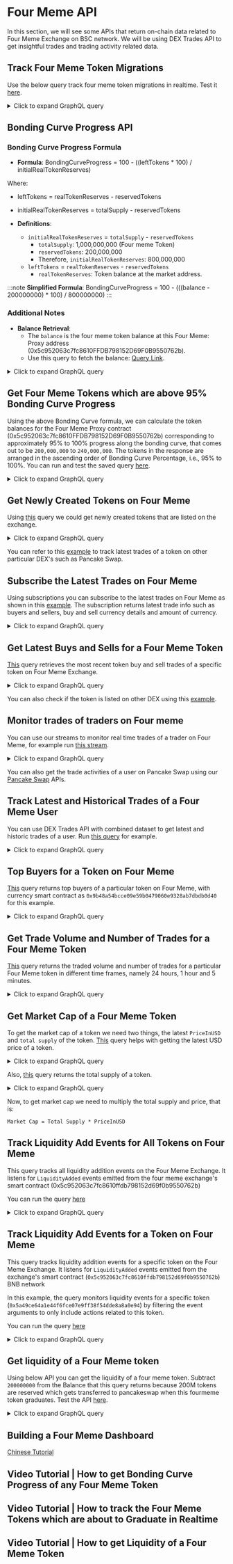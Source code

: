 
# Four Meme API

In this section, we will see some APIs that return on-chain data related to Four Meme Exchange on BSC network. We will be using DEX Trades API to get insightful trades and trading activity related data.

<head>
<meta name="title" content="Four Meme API - Real-time Meme Token Trading Data on BSC"/>

<meta
  name="description"
  content="Access Four Meme trading data on BNB Chain. Track memecoin creation, buys, sells, bonding curve progress, token stats, and more using Bitquery APIs."
/>

<meta
  name="keywords"
  content="Four Meme API, Four Meme trading data, memecoin BSC API, Bitquery Four Meme, meme token analytics, Four Meme bonding curve"
/>

<meta name="robots" content="index, follow" />
<meta http-equiv="Content-Type" content="text/html; charset=utf-8" />
<meta name="language" content="English" />

<!-- Open Graph / Facebook -->

<meta property="og:type" content="website" />

<meta
  property="og:title"
  content="Four Meme API - Real-time Meme Token Trading Data on BSC"
/>

<meta
  property="og:description"
  content="Access Four Meme trading data on BNB Chain. Track memecoin creation, buys, sells, bonding curve progress, token stats, and more using Bitquery APIs."
/>

<!-- Twitter -->

<meta property="twitter:card" content="summary_large_image" />

<meta
  property="twitter:title"
  content="Four Meme API - Real-time Meme Token Trading Data on BSC"
/>

<meta property="twitter:description" content="Access Four Meme trading data on BNB Chain. Track memecoin creation, buys, sells, bonding curve progress, token stats, and more using Bitquery APIs." />
</head>

## Track Four Meme Token Migrations

Use the below query track four meme token migrations in realtime. Test it [here](https://ide.bitquery.io/four-meme-migration-to-pancakeswap).

<details>
  <summary>Click to expand GraphQL query</summary>

```graphql
subscription {
  EVM(network: bsc) {
    Events(
      where: {
        Log: { Signature: { Name: { in: ["PairCreated", "PoolCreated"] } } }
        Transaction: {
          To: { is: "0x5c952063c7fc8610ffdb798152d69f0b9550762b" }
        }
      }
    ) {
      Arguments {
        Name
        Value {
          ... on EVM_ABI_Address_Value_Arg {
            address
          }
        }
      }
      Transaction {
        Hash
      }
    }
  }
}
```

</details>

## Bonding Curve Progress API

### Bonding Curve Progress Formula

- **Formula**:
  BondingCurveProgress = 100 - ((leftTokens \* 100) / initialRealTokenReserves)

Where:

- leftTokens = realTokenReserves - reservedTokens
- initialRealTokenReserves = totalSupply - reservedTokens

- **Definitions**:
  - `initialRealTokenReserves` = `totalSupply` - `reservedTokens`
    - `totalSupply`: 1,000,000,000 (Four meme Token)
    - `reservedTokens`: 200,000,000
    - Therefore, `initialRealTokenReserves`: 800,000,000
  - `leftTokens` = `realTokenReserves` - `reservedTokens`
    - `realTokenReserves`: Token balance at the market address.

:::note
**Simplified Formula**:
BondingCurveProgress = 100 - (((balance - 200000000) \* 100) / 800000000)
:::

### Additional Notes

- **Balance Retrieval**:
  - The `balance` is the four meme token balance at this Four Meme: Proxy address (0x5c952063c7fc8610FFDB798152D69F0B9550762b).
  - Use this query to fetch the balance: [Query Link](https://ide.bitquery.io/Get-balance-of-an-address-for-a-specified-currency).

<details>
  <summary>Click to expand GraphQL query</summary>

```graphql
query MyQuery {
  EVM(dataset: combined, network: bsc) {
    BalanceUpdates(
      where: {
        BalanceUpdate: {
          Address: { is: "0x5c952063c7fc8610FFDB798152D69F0B9550762b" }
        }
        Currency: {
          SmartContract: { is: "0x366f446d2583fa4e703aa24721c820d5e5424444" }
        }
      }
      orderBy: { descendingByField: "balance" }
    ) {
      Currency {
        Name
      }
      balance: sum(of: BalanceUpdate_Amount)
      BalanceUpdate {
        Address
      }
    }
  }
}
```

</details>

## Get Four Meme Tokens which are above 95% Bonding Curve Progress

Using the above Bonding Curve formula, we can calculate the token balances for the Four Meme Proxy contract (0x5c952063c7fc8610FFDB798152D69F0B9550762b) corresponding to approximately 95% to 100% progress along the bonding curve, that comes out to be `200,000,000` to `240,000,000`. The tokens in the response are arranged in the ascending order of Bonding Curve Percentage, i.e., 95% to 100%. You can run and test the saved query [here](https://ide.bitquery.io/Four-Meme-Tokens-between-95-and-100-bonding-curve-progress).

<details>
  <summary>Click to expand GraphQL query</summary>

```graphql
query MyQuery {
  EVM(dataset: combined, network: bsc) {
    BalanceUpdates(
      limit: { count: 10 }
      where: {
        BalanceUpdate: {
          Address: { is: "0x5c952063c7fc8610FFDB798152D69F0B9550762b" }
        }
      }
      orderBy: { descendingByField: "balance" }
    ) {
      Currency {
        SmartContract
        Name
      }
      balance: sum(
        of: BalanceUpdate_Amount
        selectWhere: { ge: "200000000", le: "240000000" }
      )
      BalanceUpdate {
        Address
      }
    }
  }
}
```

</details>

## Get Newly Created Tokens on Four Meme

Using [this](https://ide.bitquery.io/FourMeme--Newly-Created-Token-by-Tracking-Transfer#) query we could get newly created tokens that are listed on the exchange.

<details>
  <summary>Click to expand GraphQL query</summary>

```graphql
{
  EVM(dataset: combined, network: bsc) {
    Transfers(
      orderBy: { descending: Block_Time }
      limit: { count: 10 }
      where: {
        Transaction: {
          To: { is: "0x5c952063c7fc8610ffdb798152d69f0b9550762b" }
        }
        Transfer: {
          Sender: { is: "0x0000000000000000000000000000000000000000" }
        }
      }
    ) {
      Transfer {
        Amount
        AmountInUSD
        Currency {
          Name
          Symbol
          SmartContract
          Decimals
        }
        Id
        Index
        Success
        Type
        URI
        Sender
        Receiver
      }
      Call {
        From
        Value
        To
        Signature {
          Name
          Signature
        }
      }
      Log {
        SmartContract
        Signature {
          Name
        }
      }
      TransactionStatus {
        Success
      }
      Transaction {
        Hash
        From
        To
      }
      Block {
        Time
        Number
      }
    }
  }
}
```

</details>

You can refer to this [example](./bsc-dextrades.mdx/#get-latest-trades-on-a-specific-dex) to track latest trades of a token on other particular DEX's such as Pancake Swap.

## Subscribe the Latest Trades on Four Meme

Using subscriptions you can subscribe to the latest trades on Four Meme as shown in this [example](https://ide.bitquery.io/Latest-trades-on-fourmeme). The subscription returns latest trade info such as buyers and sellers, buy and sell currency details and amount of currency.

<details>
  <summary>Click to expand GraphQL query</summary>

```graphql
subscription {
  EVM(network: bsc) {
    DEXTrades(
      where: { Trade: { Dex: { ProtocolName: { is: "fourmeme_v1" } } } }
    ) {
      Trade {
        Buy {
          Buyer
          Currency {
            Name
            Symbol
            SmartContract
          }
          Amount
        }
        Sell {
          Seller
          Currency {
            Name
            Symbol
            SmartContract
          }
          Amount
        }
      }
      Transaction {
        Hash
      }
    }
  }
}
```

</details>

## Get Latest Buys and Sells for a Four Meme Token

[This](https://ide.bitquery.io/Latest-buys-and-sells-for-a-four-meme-coin_1) query retrieves the most recent token buy and sell trades of a specific token on Four Meme Exchange.

<details>
  <summary>Click to expand GraphQL query</summary>

```graphql
query MyQuery($currency: String) {
  EVM(network: bsc, dataset: combined) {
    buys: DEXTrades(
      where: {
        Trade: {
          Buy: { Currency: { SmartContract: { is: $currency } } }
          Success: true
          Dex: { ProtocolName: { is: "fourmeme_v1" } }
        }
      }
      orderBy: { descending: Block_Time }
    ) {
      Block {
        Time
      }
      Trade {
        Buy {
          Amount
          Buyer
          Price
          PriceInUSD
          Seller
        }
        Sell {
          Currency {
            Name
            Symbol
            SmartContract
          }
        }
      }
    }
    sells: DEXTrades(
      where: {
        Trade: {
          Sell: { Currency: { SmartContract: { is: $currency } } }
          Success: true
          Dex: { ProtocolName: { is: "fourmeme_v1" } }
        }
      }
      orderBy: { descending: Block_Time }
    ) {
      Block {
        Time
      }
      Trade {
        Buy {
          Currency {
            Name
            Symbol
            SmartContract
          }
        }
        Sell {
          Amount
          Buyer
          Price
          PriceInUSD
          Seller
        }
      }
    }
  }
}
```

```json
{
  "currency": "0x9b48a54bcce09e59b0479060e9328ab7dbdb0d40"
}
```

</details>

You can also check if the token is listed on other DEX using this [example](./bsc-dextrades.mdx/#get-all-dexs-where-a-specific-token-is-listed).

## Monitor trades of traders on Four meme

You can use our streams to monitor real time trades of a trader on Four Meme, for example run [this stream](https://ide.bitquery.io/monitor-trades-of-a-trader-on-four-meme).

<details>
  <summary>Click to expand GraphQL query</summary>

```graphql
subscription {
  EVM(network: bsc) {
    DEXTrades(
      where: {
        Trade: { Dex: { ProtocolName: { is: "fourmeme_v1" } }, Success: true }
        Transaction: {
          From: { is: "0x7db00d1f5b8855d40827f34bb17f95d31990306e" }
        }
      }
    ) {
      Trade {
        Buy {
          Buyer
          Currency {
            Name
            Symbol
            SmartContract
          }
          Amount
          Price
          PriceInUSD
        }
        Sell {
          Seller
          Currency {
            Name
            Symbol
            SmartContract
          }
          Amount
        }
      }
      Transaction {
        Hash
      }
    }
  }
}
```

</details>

You can also get the trade activities of a user on Pancake Swap using our [Pancake Swap](./pancake-swap-api.md) APIs.

## Track Latest and Historical Trades of a Four Meme User

You can use DEX Trades API with combined dataset to get latest and historic trades of a user. Run [this query](https://ide.bitquery.io/Get-all-trades-of-a-trader-on-four-meme) for example.

<details>
  <summary>Click to expand GraphQL query</summary>

```graphql
query MyQuery($address: String) {
  EVM(dataset: combined, network: bsc) {
    DEXTrades(
      where: {
        Trade: { Dex: { ProtocolName: { is: "fourmeme_v1" } }, Success: true }
        Transaction: { From: { is: $address } }
      }
      orderBy: { descending: Block_Time }
    ) {
      Block {
        Time
      }
      Trade {
        Buy {
          Buyer
          Currency {
            Name
            Symbol
            SmartContract
          }
          Amount
          Price
          PriceInUSD
        }
        Sell {
          Seller
          Currency {
            Name
            Symbol
            SmartContract
          }
          Amount
        }
      }
      Transaction {
        Hash
      }
    }
  }
}
```

```json
{
  "address": "0x7db00d1f5b8855d40827f34bb17f95d31990306e"
}
```

</details>

## Top Buyers for a Token on Four Meme

[This](https://ide.bitquery.io/Top-buyers-of-a-four-meme-token) query returns top buyers of a particular token on Four Meme, with currency smart contract as `0x9b48a54bcce09e59b0479060e9328ab7dbdb0d40` for this example.

<details>
  <summary>Click to expand GraphQL query</summary>

```graphql
query MyQuery($currency: String) {
  EVM(network: bsc, dataset: combined) {
    DEXTrades(
      where: {
        Trade: {
          Buy: { Currency: { SmartContract: { is: $currency } } }
          Success: true
          Dex: { ProtocolName: { is: "fourmeme_v1" } }
        }
      }
      limit: { count: 100 }
    ) {
      Trade {
        Buy {
          Buyer
        }
      }
      trades: count
      bought: sum(of: Trade_Buy_Amount)
    }
  }
}
```

```json
{
  "currency": "0x9b48a54bcce09e59b0479060e9328ab7dbdb0d40"
}
```

</details>

## Get Trade Volume and Number of Trades for a Four Meme Token

[This](https://ide.bitquery.io/volume-and-trades-for-a-token-in-different-time-frames_1) query returns the traded volume and number of trades for a particular Four Meme token in different time frames, namely 24 hours, 1 hour and 5 minutes.

<details>
  <summary>Click to expand GraphQL query</summary>

```graphql
query MyQuery(
  $currency: String
  $time_24hr_ago: DateTime
  $time_1hr_ago: DateTime
  $time_5min_ago: DateTime
) {
  EVM(network: bsc) {
    DEXTradeByTokens(
      where: {
        Trade: { Currency: { SmartContract: { is: $currency } }, Success: true }
        Block: { Time: { since: $time_24hr_ago } }
      }
    ) {
      Trade {
        Currency {
          Name
          Symbol
          SmartContract
        }
      }
      volume_24hr: sum(of: Trade_Side_AmountInUSD)
      volume_1hr: sum(
        of: Trade_Side_AmountInUSD
        if: { Block: { Time: { since: $time_1hr_ago } } }
      )
      volume_5min: sum(
        of: Trade_Side_AmountInUSD
        if: { Block: { Time: { since: $time_5min_ago } } }
      )
      trades_24hr: count
      trades_1hr: count(if: { Block: { Time: { since: $time_1hr_ago } } })
      trades_5min: count(if: { Block: { Time: { since: $time_5min_ago } } })
    }
  }
}
```

```json
{
  "currency": "0x9b48a54bcce09e59b0479060e9328ab7dbdb0d40",
  "time_24hr_ago": "2024-03-23T15:00:00Z",
  "time_1hr_ago": "2024-03-24T14:00:00Z",
  "time_5min_ago": "2024-03-24T15:55:00Z"
}
```

</details>

## Get Market Cap of a Four Meme Token

To get the market cap of a token we need two things, the latest `PriceInUSD` and `total supply` of the token. [This](https://ide.bitquery.io/latest-token-price-in-usd) query helps with getting the latest USD price of a token.

<details>
  <summary>Click to expand GraphQL query</summary>

```graphql
query MyQuery($currency: String) {
  EVM(network: bsc) {
    DEXTradeByTokens(
      where: { Trade: { Currency: { SmartContract: { is: $currency } } } }
      orderBy: { descending: Block_Time }
      limit: { count: 1 }
    ) {
      Trade {
        PriceInUSD
      }
    }
  }
}
```

```json
{
  "currency": "0x9b48a54bcce09e59b0479060e9328ab7dbdb0d40"
}
```

</details>

Also, [this](https://ide.bitquery.io/Total-supply-of-a-four-meme-token) query returns the total supply of a token.

<details>
  <summary>Click to expand GraphQL query</summary>

```graphql
query MyQuery($currency: String) {
  EVM(network: bsc, dataset: combined) {
    Transfers(
      where: {
        Transfer: {
          Currency: { SmartContract: { is: $currency } }
          Success: true
        }
      }
    ) {
      minted: sum(
        of: Transfer_Amount
        if: {
          Transfer: {
            Sender: { is: "0x0000000000000000000000000000000000000000" }
          }
        }
      )
      burned: sum(
        of: Transfer_Amount
        if: {
          Transfer: {
            Receiver: { is: "0x0000000000000000000000000000000000000000" }
          }
        }
      )
    }
  }
}
```

```json
{
  "currency": "0x9b48a54bcce09e59b0479060e9328ab7dbdb0d40"
}
```

</details>

Now, to get market cap we need to multiply the total supply and price, that is:

```
Market Cap = Total Supply * PriceInUSD
```

## Track Liquidity Add Events for All Tokens on Four Meme

This query tracks all liquidity addition events on the Four Meme Exchange. It listens for `LiquidityAdded` events emitted from the four meme exchange's smart contract (0x5c952063c7fc8610ffdb798152d69f0b9550762b)

You can run the query [here](https://ide.bitquery.io/Liquidity-Added-to-specific-tokens-on-Four-meme)

<details>
  <summary>Click to expand GraphQL query</summary>

```
{
  EVM(dataset: realtime, network: bsc) {
    Events(
      limit: {count: 20}
      where: {LogHeader: {Address: {is: "0x5c952063c7fc8610ffdb798152d69f0b9550762b"}},
        Log: {Signature: {Name: {is: "LiquidityAdded"}}}}
    ) {
      Block {
        Time
        Number
        Hash
      }
      Receipt {
        ContractAddress
      }
      Topics {
        Hash
      }
      TransactionStatus {
        Success
      }
      LogHeader {
        Address
        Index
        Data
      }
      Transaction {
        Hash
        From
        To
      }
      Log {
        EnterIndex
        ExitIndex
        Index
        LogAfterCallIndex
        Pc
        SmartContract
        Signature {
          Name
          Signature
        }
      }
      Arguments {
        Name
        Value {
          ... on EVM_ABI_Integer_Value_Arg {
            integer
          }
          ... on EVM_ABI_Address_Value_Arg {
            address
          }
          ... on EVM_ABI_String_Value_Arg {
            string
          }
          ... on EVM_ABI_BigInt_Value_Arg {
            bigInteger
          }
          ... on EVM_ABI_Bytes_Value_Arg {
            hex
          }
          ... on EVM_ABI_Boolean_Value_Arg {
            bool
          }
        }
      }
    }
  }
}

```

</details>

## Track Liquidity Add Events for a Token on Four Meme

This query tracks liquidity addition events for a specific token on the Four Meme Exchange. It listens for `LiquidityAdded` events emitted from the exchange's smart contract (`0x5c952063c7fc8610ffdb798152d69f0b9550762b`) BNB network

In this example, the query monitors liquidity events for a specific token (`0x5a49ce64a1e44f6fce07e9ff38f54dde8a8a0e94`) by filtering the event arguments to only include actions related to this token.

You can run the query [here](https://ide.bitquery.io/Liquidity-Added-to-specific-tokens-on-Four-meme)

<details>
  <summary>Click to expand GraphQL query</summary>

```
{
  EVM(dataset: realtime, network: bsc) {
    Events(
      limit: {count: 20}
      where: {LogHeader: {Address: {is: "0x5c952063c7fc8610ffdb798152d69f0b9550762b"}}, Log: {Signature: {Name: {is: "LiquidityAdded"}}}, Arguments: {includes: {Name: {is: "token1"}, Value: {Address: {is: "0x5a49ce64a1e44f6fce07e9ff38f54dde8a8a0e94"}}}}}
    ) {
      Block {
        Time
        Number
        Hash
      }
      Receipt {
        ContractAddress
      }
      Topics {
        Hash
      }
      TransactionStatus {
        Success
      }
      LogHeader {
        Address
        Index
        Data
      }
      Transaction {
        Hash
        From
        To
      }
      Log {
        EnterIndex
        ExitIndex
        Index
        LogAfterCallIndex
        Pc
        SmartContract
        Signature {
          Name
          Signature
        }
      }
      Arguments {
        Name
        Value {
          ... on EVM_ABI_Integer_Value_Arg {
            integer
          }
          ... on EVM_ABI_Address_Value_Arg {
            address
          }
          ... on EVM_ABI_String_Value_Arg {
            string
          }
          ... on EVM_ABI_BigInt_Value_Arg {
            bigInteger
          }
          ... on EVM_ABI_Bytes_Value_Arg {
            hex
          }
          ... on EVM_ABI_Boolean_Value_Arg {
            bool
          }
        }
      }
    }
  }
}

```

</details>

## Get liquidity of a Four Meme token

Using below API you can get the liquidity of a four meme token. Subtract `200000000` from the Balance that this query returns because 200M tokens are reserved which gets transferred to pancakeswap when this fourmeme token graduates. Test the API [here](https://ide.bitquery.io/Get-liquidity-of-a-fourmeme-token).

<details>
  <summary>Click to expand GraphQL query</summary>

```
query MyQuery {
  EVM(dataset: combined, network: bsc) {
    BalanceUpdates(
      where: {BalanceUpdate: {Address: {is: "0x5c952063c7fc8610FFDB798152D69F0B9550762b"}}, Currency: {SmartContract: {is: "0x87c5b3da05b062480b55c2dbf374ccd084f74444"}}}
      orderBy: {descendingByField: "balance"}
    ) {
      Currency {
        Name
      }
      balance: sum(of: BalanceUpdate_Amount)
      BalanceUpdate {
        Address
      }
    }
  }
}
```

</details>

## Building a Four Meme Dashboard

[Chinese Tutorial](https://learnblockchain.cn/article/12532)

## Video Tutorial | How to get Bonding Curve Progress of any Four Meme Token

<VideoPlayer url="https://www.youtube.com/watch?v=D1LR535v0mI" />

## Video Tutorial | How to track the Four Meme Tokens which are about to Graduate in Realtime

<VideoPlayer url="https://youtu.be/vbDxtoOGLm4" />

## Video Tutorial | How to get Liquidity of a Four Meme Token

<VideoPlayer url="https://www.youtube.com/watch?v=nD1oVaJtwWo" />
